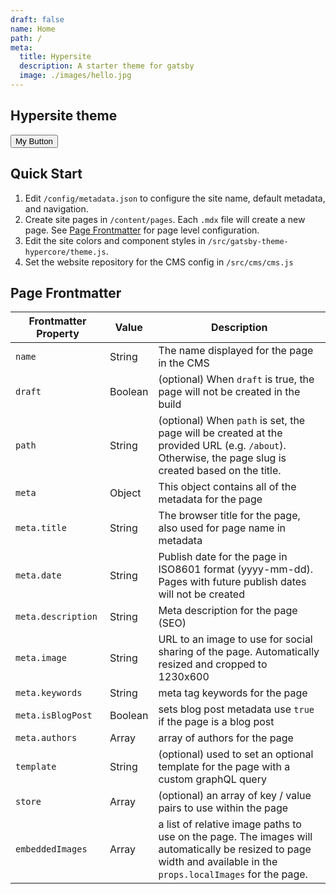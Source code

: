 ```yaml
---
draft: false
name: Home
path: /
meta:
  title: Hypersite
  description: A starter theme for gatsby
  image: ./images/hello.jpg
---
```



<Hero bgcolor="primary.dark" variant="overlay">

## Hypersite theme

</Hero>

<Block>

<button variant="outlined">My Button</button>

## Quick Start

1. Edit `/config/metadata.json` to configure the site name, default metadata, and navigation.
2. Create site pages in `/content/pages`. Each `.mdx` file will create a new page. See [Page Frontmatter](#page-frontmatter) for page level configuration.
3. Edit the site colors and component styles in `/src/gatsby-theme-hypercore/theme.js`.
4. Set the website repository for the CMS config in `/src/cms/cms.js`

</Block>

<Block bgcolor="background.paper">

## Page Frontmatter

| Frontmatter Property | Value   | Description                                                                                                                                                      |
| -------------------- | ------- | ---------------------------------------------------------------------------------------------------------------------------------------------------------------- |
| `name`               | String  | The name displayed for the page in the CMS                                                                                                                       |
| `draft`              | Boolean | (optional) When `draft` is true, the page will not be created in the build                                                                                       |
| `path`               | String  | (optional) When `path` is set, the page will be created at the provided URL (e.g. `/about`). Otherwise, the page slug is created based on the title.             |
| `meta`               | Object  | This object contains all of the metadata for the page                                                                                                            |
| `meta.title`         | String  | The browser title for the page, also used for page name in metadata                                                                                              |
| `meta.date`          | String  | Publish date for the page in ISO8601 format (yyyy-mm-dd). Pages with future publish dates will not be created                                                    |
| `meta.description`   | String  | Meta description for the page (SEO)                                                                                                                              |
| `meta.image`         | String  | URL to an image to use for social sharing of the page. Automatically resized and cropped to 1230x600                                                             |
| `meta.keywords`      | String  | meta tag keywords for the page                                                                                                                                   |
| `meta.isBlogPost`    | Boolean | sets blog post metadata use `true` if the page is a blog post                                                                                                    |
| `meta.authors`       | Array   | array of authors for the page                                                                                                                                    |
| `template`           | String  | (optional) used to set an optional template for the page with a custom graphQL query                                                                             |
| `store`              | Array   | (optional) an array of key / value pairs to use within the page                                                                                                  |
| `embeddedImages`     | Array   | a list of relative image paths to use on the page. The images will automatically be resized to page width and available in the `props.localImages` for the page. |

</Block>
